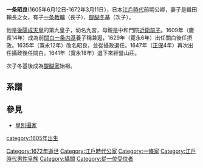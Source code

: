 '''一条昭良'''(1605年6月12日-1672年3月11日），日本[[江戶時代|江戶時代]]前期公卿，妻子是織田頼長之女，有子[[一条教輔|一条教輔]]（長子）、[[醍醐冬基|醍醐冬基]]（次子）。

他是[[後陽成天皇|後陽成天皇]]的第九皇子，幼名九宮，母親是中和門院[[近衛前子|近衛前子]]。1609年（慶長14年）成為前[[關白|關白]][[一条内基|一条内基]]養子稱兼遐，1629年（寛永6年）出任關白後任摂政。1635年（寛永12年）改名昭良，並從攝政退任。1647年（[[正保|正保]]4年）再次出任攝政後任關白。1641年（寛永18年）退下來經營山莊。

次子冬基後成為[[醍醐家|醍醐家]]始祖。

==系譜==
{{日本皇室江戶前期}}

==參見==
*[[皇別攝家|皇別攝家]]

{{藤原氏長者}}
{{一條家當主|14代}}
{{日本的攝政}}
{{歷代關白}}

[[category:1605年出生|category:1605年出生]]
[[Category:1672年逝世|Category:1672年逝世]]
[[Category:江戶時代公家|Category:江戶時代公家]]
[[Category:一條家|Category:一條家]]
[[Category:江戶時代男性皇族|Category:江戶時代男性皇族]]
[[Category:攝關|Category:攝關]]
[[Category:從一位受位者|Category:從一位受位者]]